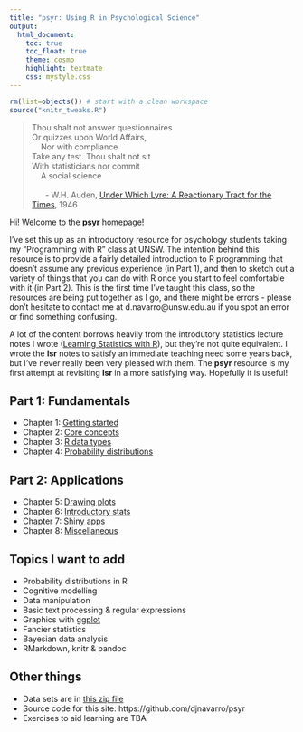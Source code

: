```yaml
---
title: "psyr: Using R in Psychological Science"
output:
  html_document:
    toc: true
    toc_float: true
    theme: cosmo
    highlight: textmate
    css: mystyle.css
---
```


```r
rm(list=objects()) # start with a clean workspace
source("knitr_tweaks.R")
```

> Thou shalt not answer questionnaires <br> 
> Or quizzes upon World Affairs, <br>
> &nbsp;&nbsp;&nbsp;&nbsp;Nor with compliance<br>
> Take any test. Thou shalt not sit<br>
> With statisticians nor commit<br>
> &nbsp;&nbsp;&nbsp;&nbsp;A social science<br>
> <br>
> &nbsp;&nbsp;&nbsp;&nbsp;&nbsp;&nbsp;- W.H. Auden, [Under Which Lyre: A Reactionary Tract for the Times](http://harvardmagazine.com/2007/11/a-poets-warning.html), 1946

Hi! Welcome to the **psyr** homepage!

I've set this up as an introductory resource for psychology students taking my "Programming with R" class at UNSW. The intention behind this resource is to provide a fairly detailed introduction to R programming that doesn't assume any previous experience (in Part 1), and then to sketch out a variety of things that you can do with R once you start to feel comfortable with it (in Part 2). This is the first time I've taught this class, so the resources are being put together as I go, and there might be errors - please don't hesitate to contact me at d.navarro@unsw.edu.au if you spot an error or find something confusing. 

A lot of the content borrows heavily from the introdutory statistics lecture notes I wrote ([Learning Statistics with R](https://learningstatisticswithr.com)), but they're not quite equivalent. I wrote the **lsr** notes to satisfy an immediate teaching need some years back, but I've never really been very pleased with them. The **psyr** resource is my first attempt at revisiting **lsr** in a more satisfying way. Hopefully it is useful! 

## Part 1: Fundamentals

- Chapter 1: [Getting started](./starting.html)
- Chapter 2: [Core concepts](./concepts.html)
- Chapter 3: [R data types](./data.html)
- Chapter 4: [Probability distributions](./distributions.html)

## Part 2: Applications

- Chapter 5: [Drawing plots](./graphs.html)
- Chapter 6: [Introductory stats](./introstats.html)
- Chapter 7: [Shiny apps](./shiny.html)
- Chapter 8: [Miscellaneous](./misc.html)

## Topics I want to add

- Probability distributions in R
- Cognitive modelling
- Data manipulation
- Basic text processing & regular expressions
- Graphics with [ggplot](https://www.tidyverse.org/)
- Fancier statistics
- Bayesian data analysis
- RMarkdown, knitr & pandoc

## Other things

- Data sets are in [this zip file](./data.zip)
- Source code for this site: https://github.com/djnavarro/psyr
- Exercises to aid learning are TBA